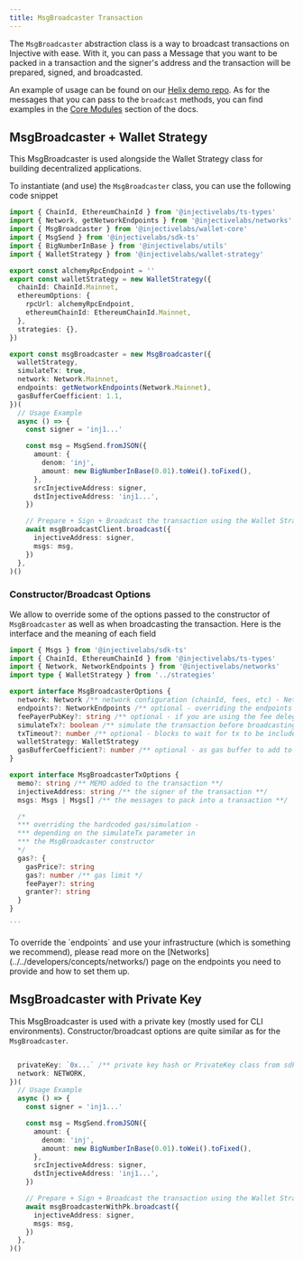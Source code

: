 ```yaml
---
title: MsgBroadcaster Transaction
---
```


The `MsgBroadcaster` abstraction class is a way to broadcast transactions on Injective with ease. With it, you can pass a Message that you want to be packed in a transaction and the signer's address and the transaction will be prepared, signed, and broadcasted.

An example of usage can be found on our [Helix demo repo](https://github.com/InjectiveLabs/injective-helix-demo). As for the messages that you can pass to the `broadcast` methods, you can find examples in the [Core Modules](../examples/) section of the docs.

## MsgBroadcaster + Wallet Strategy

This MsgBroadcaster is used alongside the Wallet Strategy class for building decentralized applications.

To instantiate (and use) the `MsgBroadcaster` class, you can use the following code snippet

```ts
import { ChainId, EthereumChainId } from '@injectivelabs/ts-types'
import { Network, getNetworkEndpoints } from '@injectivelabs/networks'
import { MsgBroadcaster } from '@injectivelabs/wallet-core'
import { MsgSend } from '@injectivelabs/sdk-ts'
import { BigNumberInBase } from '@injectivelabs/utils'
import { WalletStrategy } from '@injectivelabs/wallet-strategy'

export const alchemyRpcEndpoint = ''
export const walletStrategy = new WalletStrategy({
  chainId: ChainId.Mainnet,
  ethereumOptions: {
    rpcUrl: alchemyRpcEndpoint,
    ethereumChainId: EthereumChainId.Mainnet,
  },
  strategies: {},
})

export const msgBroadcaster = new MsgBroadcaster({
  walletStrategy,
  simulateTx: true,
  network: Network.Mainnet,
  endpoints: getNetworkEndpoints(Network.Mainnet),
  gasBufferCoefficient: 1.1,
})(
  // Usage Example
  async () => {
    const signer = 'inj1...'

    const msg = MsgSend.fromJSON({
      amount: {
        denom: 'inj',
        amount: new BigNumberInBase(0.01).toWei().toFixed(),
      },
      srcInjectiveAddress: signer,
      dstInjectiveAddress: 'inj1...',
    })

    // Prepare + Sign + Broadcast the transaction using the Wallet Strategy
    await msgBroadcastClient.broadcast({
      injectiveAddress: signer,
      msgs: msg,
    })
  },
)()
```

### Constructor/Broadcast Options

We allow to override some of the options passed to the constructor of `MsgBroadcaster` as well as when broadcasting the transaction. Here is the interface and the meaning of each field

````typescript
import { Msgs } from '@injectivelabs/sdk-ts'
import { ChainId, EthereumChainId } from '@injectivelabs/ts-types'
import { Network, NetworkEndpoints } from '@injectivelabs/networks'
import type { WalletStrategy } from '../strategies'

export interface MsgBroadcasterOptions {
  network: Network /** network configuration (chainId, fees, etc) - Network.MainnetSentry for mainnet or  Network.TestnetSentry for testnet */
  endpoints?: NetworkEndpoints /** optional - overriding the endpoints taken from the `network` param **/
  feePayerPubKey?: string /** optional - if you are using the fee delegation service, you can set the fee payer so you don't do an extra query to the Web3Gateway */
  simulateTx?: boolean /** simulate the transaction before broadcasting + get gas fees needed for the transaction */
  txTimeout?: number /** optional - blocks to wait for tx to be included in a block **/
  walletStrategy: WalletStrategy
  gasBufferCoefficient?: number /** optional - as gas buffer to add to the simulated/hardcoded gas to ensure the transaction is included in a block */
}

export interface MsgBroadcasterTxOptions {
  memo?: string /** MEMO added to the transaction **/
  injectiveAddress: string /** the signer of the transaction **/
  msgs: Msgs | Msgs[] /** the messages to pack into a transaction **/

  /*
  *** overriding the hardcoded gas/simulation -
  *** depending on the simulateTx parameter in
  *** the MsgBroadcaster constructor
  */
  gas?: {
    gasPrice?: string
    gas?: number /** gas limit */
    feePayer?: string
    granter?: string
  }
}

```
````

<Callout icon="info" color="#07C1FF" iconType="regular">
To override the `endpoints` and use your infrastructure (which is something we recommend), please read more on the [Networks](../../developers/concepts/networks/) page on the endpoints you need to provide and how to set them up.
</Callout>

## MsgBroadcaster with Private Key

This MsgBroadcaster is used with a private key (mostly used for CLI environments). Constructor/broadcast options are quite similar as for the `MsgBroadcaster`.

```ts

  privateKey: `0x...` /** private key hash or PrivateKey class from sdk-ts */,
  network: NETWORK,
})(
  // Usage Example
  async () => {
    const signer = 'inj1...'

    const msg = MsgSend.fromJSON({
      amount: {
        denom: 'inj',
        amount: new BigNumberInBase(0.01).toWei().toFixed(),
      },
      srcInjectiveAddress: signer,
      dstInjectiveAddress: 'inj1...',
    })

    // Prepare + Sign + Broadcast the transaction using the Wallet Strategy
    await msgBroadcasterWithPk.broadcast({
      injectiveAddress: signer,
      msgs: msg,
    })
  },
)()
```
